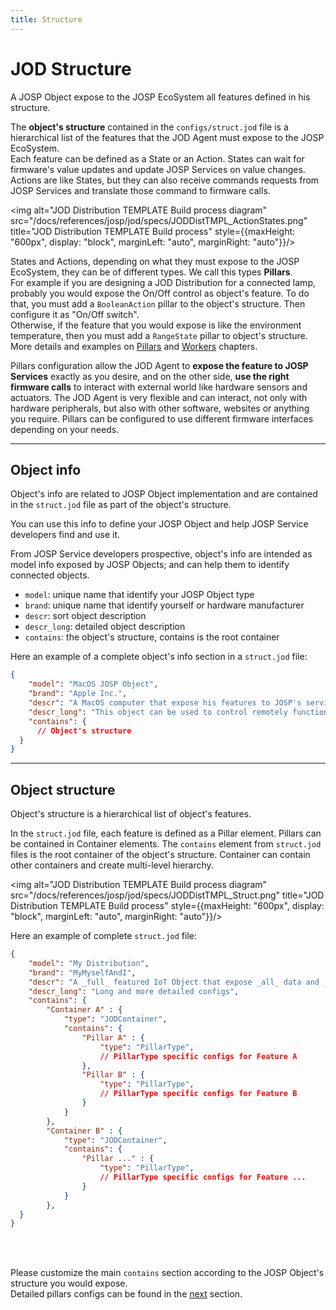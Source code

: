 ```yaml
---
title: Structure
---
```

# JOD Structure

A JOSP Object expose to the JOSP EcoSystem all features defined in his structure.

The **object's structure** contained in the ```configs/struct.jod``` file is a hierarchical list of the features that the JOD Agent must expose to the JOSP EcoSystem.<br/>
Each feature can be defined as a State or an Action. States can wait for firmware's value updates and update JOSP Services on value changes. Actions are like States, but they can also receive commands requests from JOSP Services and translate those command to firmware calls.<br/>

<img alt="JOD Distribution TEMPLATE Build process diagram" src="/docs/references/josp/jod/specs/JODDistTMPL_ActionStates.png" title="JOD Distribution TEMPLATE Build process" style={{maxHeight: "600px", display: "block", marginLeft: "auto", marginRight: "auto"}}/><br/>

States and Actions, depending on what they must expose to the JOSP EcoSystem, they can be of different types. We call this types **Pillars**.<br/>
For example if you are designing a JOD Distribution for a connected lamp, probably you would expose the On/Off control as object's feature. To do that, you must add a ```BooleanAction``` pillar to the object's structure. Then configure it as "On/Off switch".<br/>
Otherwise, if the feature that you would expose is like the environment temperature, then you must add a ```RangeState``` pillar to object's structure.<br/>
More details and examples on [Pillars](pillars/) and [Workers](workers/) chapters.

Pillars configuration allow the JOD Agent to **expose the feature to JOSP Services** exactly as you desire, and on the other side, **use the right firmware calls** to interact with external world like hardware sensors and actuators. The JOD Agent is very flexible and can interact, not only with hardware peripherals, but also with other software, websites or anything you require. Pillars can be configured to use different firmware interfaces depending on your needs.

---

## Object info

Object's info are related to JOSP Object implementation and are contained in the ```struct.jod``` file as part of the object's structure.

You can use this info to define your JOSP Object and help JOSP Service developers find and use it.

From JOSP Service developers prospective, object's info are intended as model info exposed by JOSP Objects; and can help them to identify connected objects.

* ```model```: unique name that identify your JOSP Object type
* ```brand```: unique name that identify yourself or hardware manufacturer
* ```descr```: sort object description
* ```descr_long```: detailed object description
* ```contains```: the object's structure, contains is the root container

Here an example of a complete object's info section in a ```struct.jod``` file:

```json title="JOD PC Mac/configs/struct.jod distribution"
{
    "model": "MacOS JOSP Object",
    "brand": "Apple Inc.",
    "descr": "A MacOS computer that expose his features to JOSP's services.",
    "descr_long": "This object can be used to control remotely functions as system volume, lightning, keyboard, mouse, etc...",
    "contains": {
      // Object's structure
  }
}
```

---

## Object structure

Object's structure is a hierarchical list of object's features.

In the ```struct.jod``` file, each feature is defined as a Pillar element. Pillars can be contained in Container elements. The ```contains``` element from ```struct.jod``` files is the root container of the object's structure. Container can contain other containers and create multi-level hierarchy.

<img alt="JOD Distribution TEMPLATE Build process diagram" src="/docs/references/josp/jod/specs/JODDistTMPL_Struct.png" title="JOD Distribution TEMPLATE Build process" style={{maxHeight: "600px", display: "block", marginLeft: "auto", marginRight: "auto"}}/><br/>

Here an example of complete ```struct.jod``` file:

```json title="MyDist/configs/struct.jod"
{
    "model": "My Distribution",
    "brand": "MyMyselfAndI",
    "descr": "A _full_ featured IoT Object that expose _all_ data and _all_ remote controls to the JOSP EcoSystem",
    "descr_long": "Long and more detailed configs",
    "contains": {
        "Container A" : {
            "type": "JODContainer",
            "contains": {
                "Pillar A" : {
                    "type": "PillarType",
                    // PillarType specific configs for Feature A
                },
                "Pillar B" : {
                    "type": "PillarType",
                    // PillarType specific configs for Feature B
                }
            }
        },
        "Container B" : {
            "type": "JODContainer",
            "contains": {
                "Pillar ..." : {
                    "type": "PillarType",
                    // PillarType specific configs for Feature ...
                }
            }
        },
  }
}
```

<br/>
<br/>

Please customize the main ```contains``` section according to the JOSP Object's structure you would expose.<br/>
Detailed pillars configs can be found in the [next](pillars) section.
